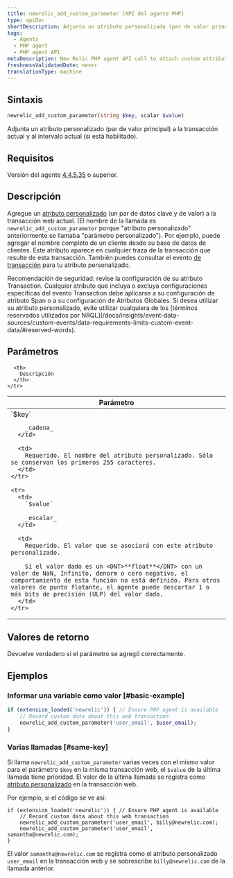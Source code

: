 ```yaml
---
title: newrelic_add_custom_parameter (API del agente PHP)
type: apiDoc
shortDescription: Adjunta un atributo personalizado (par de valor principal) a la transacción actual y al intervalo actual (si está habilitado).
tags:
  - Agents
  - PHP agent
  - PHP agent API
metaDescription: New Relic PHP agent API call to attach custom attributes to your transaction data.
freshnessValidatedDate: never
translationType: machine
---
```


## Sintaxis

```php
newrelic_add_custom_parameter(string $key, scalar $value)
```

Adjunta un atributo personalizado (par de valor principal) a la transacción actual y al intervalo actual (si está habilitado).

## Requisitos

Versión del agente [4.4.5.35](/docs/release-notes/agent-release-notes/php-release-notes/php-agent-44535) o superior.

## Descripción

Agregue un [atributo personalizado](/docs/agents/manage-apm-agents/agent-data/collect-custom-attributes) (un par de datos clave y de valor) a la transacción web actual. (El nombre de la llamada es `newrelic_add_custom_parameter` porque "atributo personalizado" anteriormente se llamaba "parámetro personalizado"). Por ejemplo, puede agregar el nombre completo de un cliente desde su base de datos de clientes. Este atributo aparece en cualquier traza de la transacción que resulte de esta transacción. También puedes consultar el evento [de transacción](/docs/insights/explore-data/attributes/apm-default-attributes-insights) para tu atributo personalizado.

<Callout variant="important">
  Recomendación de seguridad: revise la configuración de su atributo Transaction. Cualquier atributo que incluya o excluya configuraciones específicas del evento Transaction debe aplicarse a su configuración de atributo Span o a su configuración de Atributos Globales.
</Callout>

<Callout variant="important">
  Si desea utilizar su atributo personalizado, evite utilizar cualquiera de los [términos reservados utilizados por NRQL](/docs/insights/event-data-sources/custom-events/data-requirements-limits-custom-event-data/#reserved-words).
</Callout>

## Parámetros

<table>
  <thead>
    <tr>
      <th width="25%">
        Parámetro
      </th>

      <th>
        Descripción
      </th>
    </tr>
  </thead>

  <tbody>
    <tr>
      <td>
        `$key`

        _cadena_
      </td>

      <td>
        Requerido. El nombre del atributo personalizado. Sólo se conservan los primeros 255 caracteres.
      </td>
    </tr>

    <tr>
      <td>
        `$value`

        _escalar_
      </td>

      <td>
        Requerido. El valor que se asociará con este atributo personalizado.

        Si el valor dado es un <DNT>**float**</DNT> con un valor de NaN, Infinito, denorm o cero negativo, el comportamiento de esta función no está definido. Para otros valores de punto flotante, el agente puede descartar 1 o más bits de precisión (ULP) del valor dado.
      </td>
    </tr>
  </tbody>
</table>

## Valores de retorno

Devuelve verdadero si el parámetro se agregó correctamente.

## Ejemplos

### Informar una variable como valor [#basic-example]

```php
if (extension_loaded('newrelic')) { // Ensure PHP agent is available
    // Record custom data about this web transaction
    newrelic_add_custom_parameter('user_email', $user_email);
}
```

### Varias llamadas [#same-key]

Si llama `newrelic_add_custom_parameter` varias veces con el mismo valor para el parámetro `$key` en la misma transacción web, el `$value` de la última llamada tiene prioridad. El valor de la última llamada se registra como [atributo personalizado](/docs/agents/manage-apm-agents/agent-data/collect-custom-attributes/) en la transacción web.

Por ejemplo, si el código se ve así:

```
if (extension_loaded('newrelic')) { // Ensure PHP agent is available
    // Record custom data about this web transaction
    newrelic_add_custom_parameter('user_email', billy@newrelic.com);
    newrelic_add_custom_parameter('user_email', samantha@newrelic.com);
}
```

El valor `samantha@newrelic.com` se registra como el atributo personalizado `user_email` en la transacción web y se sobrescribe `billy@newrelic.com` de la llamada anterior.
